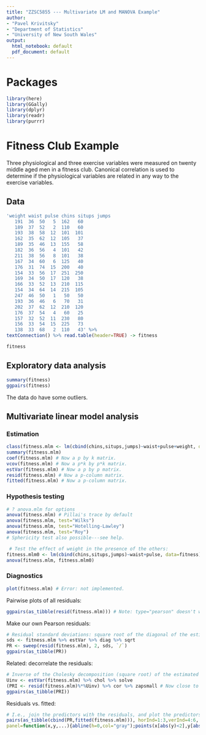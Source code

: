 ```yaml
---
title: "ZZSC5855 --- Multivariate LM and MANOVA Example"
author:
- "Pavel Krivitsky"
- "Department of Statistics"
- "University of New South Wales"
output:
  html_notebook: default
  pdf_document: default
---
```



# Packages
```r
library(here)
library(GGally)
library(dplyr)
library(readr)
library(purrr)
```

# Fitness Club Example

Three physiological and three exercise variables were measured on twenty middle aged men in a fitness club. Canonical correlation is used to determine if the physiological variables are related in any way to the exercise variables. 

## Data

```r
'weight waist pulse chins situps jumps
   191  36  50   5  162   60
   189  37  52   2  110   60
   193  38  58  12  101  101
   162  35  62  12  105   37
   189  35  46  13  155   58
   182  36  56   4  101   42
   211  38  56   8  101   38
   167  34  60   6  125   40
   176  31  74  15  200   40
   154  33  56  17  251  250
   169  34  50  17  120   38
   166  33  52  13  210  115
   154  34  64  14  215  105
   247  46  50   1   50   50
   193  36  46   6   70   31
   202  37  62  12  210  120
   176  37  54   4   60   25
   157  32  52  11  230   80
   156  33  54  15  225   73
   138  33  68   2  110   43' %>%
textConnection() %>% read.table(header=TRUE) -> fitness

fitness

```
## Exploratory data analysis

```r
summary(fitness)
ggpairs(fitness)
```
The data do have some outliers.

## Multivariate linear model analysis
### Estimation
```r
class(fitness.mlm <- lm(cbind(chins,situps,jumps)~waist+pulse+weight, data=fitness))
summary(fitness.mlm)
coef(fitness.mlm) # Now a p by k matrix.
vcov(fitness.mlm) # Now a p*k by p*k matrix.
estVar(fitness.mlm) # Now a p by p matrix.
resid(fitness.mlm) # Now a p-column matrix.
fitted(fitness.mlm) # Now a p-column matrix.
```

### Hypothesis testing
```r
# ? anova.mlm for options
anova(fitness.mlm) # Pillai's trace by default
anova(fitness.mlm, test="Wilks")
anova(fitness.mlm, test="Hotelling-Lawley")
anova(fitness.mlm, test="Roy")
# Sphericity test also possible---see help.

 # Test the effect of weight in the presence of the others:
fitness.mlm0 <- lm(cbind(chins,situps,jumps)~waist+pulse, data=fitness) 
anova(fitness.mlm, fitness.mlm0)
```
### Diagnostics
```r
plot(fitness.mlm) # Error: not implemented.
```
Pairwise plots of all residuals:
```r
ggpairs(as_tibble(resid(fitness.mlm))) # Note: type="pearson" doesn't work as of R 3.6!
```

Make our own Pearson residuals:
```r
# Residual standard deviations: square root of the diagonal of the estimated covariance of residuals:
sds <- fitness.mlm %>% estVar %>% diag %>% sqrt
PR <- sweep(resid(fitness.mlm), 2, sds, `/`)
ggpairs(as_tibble(PR))
```

Related: decorrelate the residuals:
```r
# Inverse of the Cholesky decomposition (square root) of the estimated variance-covariance matrix of the residuals
Uinv <- estVar(fitness.mlm) %>% chol %>% solve
(PRI <- resid(fitness.mlm)%*%Uinv) %>% cor %>% zapsmall # Now close to identity matrix.
ggpairs(as_tibble(PRI))
```

Residuals vs. fitted:
```r
# I.e., join the predictors with the residuals, and plot the predictors horizontally and residuals vertically:
pairs(as_tibble(cbind(PR,fitted(fitness.mlm))), horInd=1:3,verInd=4:6,
panel=function(x,y,...){abline(h=0,col="gray");points(x[abs(y)<2],y[abs(y)<2]);if(any(abs(y)>=2)) text(x[abs(y)>=2],y[abs(y)>=2],labels=which(abs(y)>=2));lines(lowess(x,y),col="red")})
```

